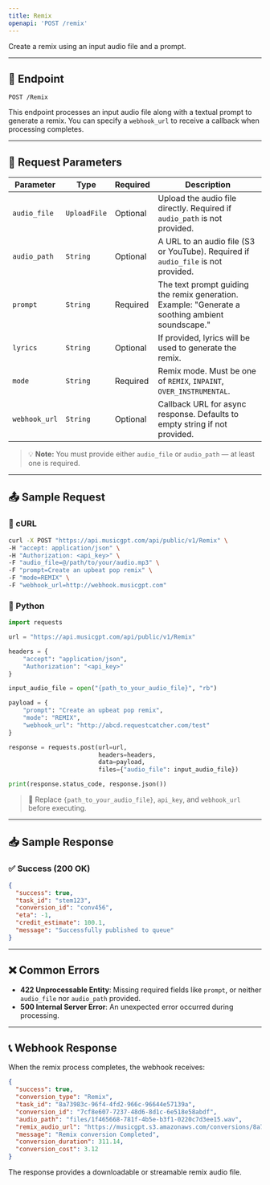 ```yaml
---
title: Remix
openapi: 'POST /remix'
---
```


Create a remix using an input audio file and a prompt.

---

## 🎵 Endpoint

```http
POST /Remix
```

This endpoint processes an input audio file along with a textual prompt to generate a remix. You can specify a `webhook_url` to receive a callback when processing completes.

---

## 🔢 Request Parameters

| Parameter        | Type         | Required | Description                                                                 |
|------------------|--------------|----------|-----------------------------------------------------------------------------|
| `audio_file`     | `UploadFile` | Optional | Upload the audio file directly. Required if `audio_path` is not provided.   |
| `audio_path`     | `String`     | Optional | A URL to an audio file (S3 or YouTube). Required if `audio_file` is not provided. |
| `prompt`         | `String`     | Required | The text prompt guiding the remix generation. Example: "Generate a soothing ambient soundscape." |
| `lyrics`         | `String`     | Optional | If provided, lyrics will be used to generate the remix.                     |
| `mode`           | `String`     | Required | Remix mode. Must be one of `REMIX`, `INPAINT`, `OVER_INSTRUMENTAL`.          |
| `webhook_url`    | `String`     | Optional | Callback URL for async response. Defaults to empty string if not provided.  |

> 💡 **Note:** You must provide either `audio_file` or `audio_path` — at least one is required.

---

## 📤 Sample Request

### 👕 cURL

```bash
curl -X POST "https://api.musicgpt.com/api/public/v1/Remix" \
-H "accept: application/json" \
-H "Authorization: <api_key>" \
-F "audio_file=@/path/to/your/audio.mp3" \
-F "prompt=Create an upbeat pop remix" \
-F "mode=REMIX" \
-F "webhook_url=http://webhook.musicgpt.com"
```

### 🐍 Python

```python
import requests

url = "https://api.musicgpt.com/api/public/v1/Remix"

headers = {
    "accept": "application/json",
    "Authorization": "<api_key>"
}

input_audio_file = open("{path_to_your_audio_file}", "rb")

payload = {
    "prompt": "Create an upbeat pop remix",
    "mode": "REMIX",
    "webhook_url": "http://abcd.requestcatcher.com/test"
}

response = requests.post(url=url,
                         headers=headers,
                         data=payload,
                         files={"audio_file": input_audio_file})

print(response.status_code, response.json())
```

> 🔐 Replace `{path_to_your_audio_file}`, `api_key`, and `webhook_url` before executing.

---

## 📥 Sample Response

### ✅ Success (200 OK)

```json
{
  "success": true,
  "task_id": "stem123",
  "conversion_id": "conv456",
  "eta": -1,
  "credit_estimate": 100.1,
  "message": "Successfully published to queue"
}
```

---

## ❌ Common Errors

- **422 Unprocessable Entity**: Missing required fields like `prompt`, or neither `audio_file` nor `audio_path` provided.
- **500 Internal Server Error**: An unexpected error occurred during processing.

---

## 📞 Webhook Response

When the remix process completes, the webhook receives:

```json
{
  "success": true,
  "conversion_type": "Remix",
  "task_id": "8a73983c-96f4-4fd2-966c-96644e57139a",
  "conversion_id": "7cf8e607-7237-48d6-8d1c-6e518e58abdf",
  "audio_path": "files/1f465668-781f-4b5e-b3f1-0220c7d3ee15.wav",
  "remix_audio_url": "https://musicgpt.s3.amazonaws.com/conversions/8a73983c-96f4-4fd2-966c-96644e57139a_remix.mp3",
  "message": "Remix conversion Completed",
  "conversion_duration": 311.14,
  "conversion_cost": 3.12
}
```

The response provides a downloadable or streamable remix audio file.

